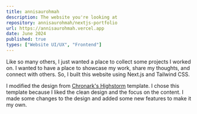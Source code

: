 ```yaml
---
title: annisaurohmah
description: The website you're looking at
repository: annisaurohmah/nextjs-portfolio
url: https://annisaurohmah.vercel.app
date: June 2024
published: true
types: ["Website UI/UX", "Frontend"]
---
```


 
Like so many others, I just wanted a place to collect some projects I worked on. I wanted to have a place to showcase my work, share my thoughts, and connect with others. So, I built this website using Next.js and Tailwind CSS.

I modified the design from [Chronark's Highstorm](https://highstorm.vercel.app/) template. I chose this template because I liked the clean design and the focus on the content. I made some changes to the design and added some new features to make it my own.

